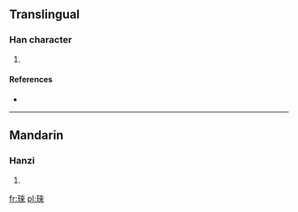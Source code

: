 ==Translingual==

===Han character===
{{Han char|rn=96|rad=玉|as=08|sn=12|four=|canj=一土木人人 (MGDOO)}}

# {{defn|Han|sort=玉08}}

====References====
* {{Han ref|kx=0734.120|dkj=21050|dj=1146.170|hdz=21120.110|uh=741C|ud=29724}}

----

==Mandarin==

===Hanzi===
{{cmn-hanzi|pin=[[lái]] ([[lai2]])|wg=lai<sup>2</sup>}}

# {{defn|Mandarin|sort=玉08}}

[[fr:琜]]
[[pl:琜]]